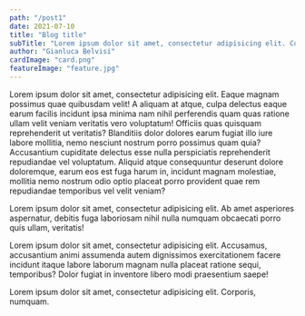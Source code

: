 ```yaml
---
path: "/post1"
date: 2021-07-10
title: "Blog title"
subTitle: "Lorem ipsum dolor sit amet, consectetur adipisicing elit. Commodi cupiditate dicta repellendus!"
author: "Gianluca Belvisi"
cardImage: "card.png"
featureImage: "feature.jpg"
---
```


Lorem ipsum dolor sit amet, consectetur adipisicing elit. Eaque magnam possimus quae quibusdam velit! A aliquam at atque, culpa delectus eaque earum facilis incidunt ipsa minima nam nihil perferendis quam quas ratione ullam velit veniam veritatis vero voluptatum! Officiis quas quisquam reprehenderit ut veritatis? Blanditiis dolor dolores earum fugiat illo iure labore mollitia, nemo nesciunt nostrum porro possimus quam quia? Accusantium cupiditate delectus esse nulla perspiciatis reprehenderit repudiandae vel voluptatum. Aliquid atque consequuntur deserunt dolore doloremque, earum eos est fuga harum in, incidunt magnam molestiae, mollitia nemo nostrum odio optio placeat porro provident quae rem repudiandae temporibus vel velit veniam?

Lorem ipsum dolor sit amet, consectetur adipisicing elit. Ab amet asperiores aspernatur, debitis fuga laboriosam nihil nulla numquam obcaecati porro quis ullam, veritatis!

Lorem ipsum dolor sit amet, consectetur adipisicing elit. Accusamus, accusantium animi assumenda autem dignissimos exercitationem facere incidunt itaque labore laborum magnam nulla placeat ratione sequi, temporibus? Dolor fugiat in inventore libero modi praesentium saepe!

Lorem ipsum dolor sit amet, consectetur adipisicing elit. Corporis, numquam.